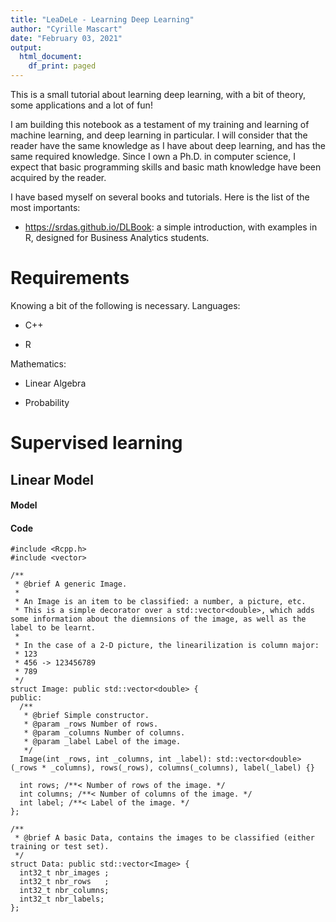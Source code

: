 ```yaml
---
title: "LeaDeLe - Learning Deep Learning"
author: "Cyrille Mascart"
date: "February 03, 2021"
output:
  html_document:
    df_print: paged
---
```


This is a small tutorial about learning deep learning, with a bit of theory, some applications and a lot of fun!

I am building this notebook as a testament of my training and learning of machine learning, and deep learning in particular. I will consider that the reader have the same knowledge as I have about deep learning, and has the same required knowledge. Since I own a Ph.D. in computer science, I expect that basic programming skills and basic math knowledge have been acquired by the reader.

I have based myself on several books and tutorials. Here is the list of the most importants:

-   <https://srdas.github.io/DLBook>: a simple introduction, with examples in R, designed for Business Analytics students.

# Requirements

Knowing a bit of the following is necessary. Languages:

- C++

- R

Mathematics:

- Linear Algebra

- Probability

# Supervised learning

## Linear Model

#### Model

#### Code

```Rcpp
#include <Rcpp.h>
#include <vector>

/**
 * @brief A generic Image.
 *
 * An Image is an item to be classified: a number, a picture, etc.
 * This is a simple decorator over a std::vector<double>, which adds some information about the diemnsions of the image, as well as the label to be learnt.
 *
 * In the case of a 2-D picture, the linearilization is column major:
 * 123
 * 456 -> 123456789
 * 789
 */
struct Image: public std::vector<double> {
public:
  /**
   * @brief Simple constructor.
   * @param _rows Number of rows.
   * @param _columns Number of columns.
   * @param _label Label of the image.
   */
  Image(int _rows, int _columns, int _label): std::vector<double>(_rows * _columns), rows(_rows), columns(_columns), label(_label) {}

  int rows; /**< Number of rows of the image. */
  int columns; /**< Number of columns of the image. */
  int label; /**< Label of the image. */
};

/**
 * @brief A basic Data, contains the images to be classified (either training or test set).
 */
struct Data: public std::vector<Image> {
  int32_t nbr_images ;
  int32_t nbr_rows   ;
  int32_t nbr_columns;
  int32_t nbr_labels;
};
```
